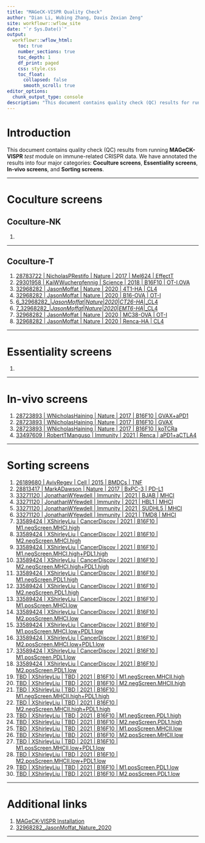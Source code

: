 ```yaml
---
title: "MAGeCK-VISPR Quality Check"
author: "Dian Li, Wubing Zhang, Davis Zexian Zeng"
site: workflowr::wflow_site
date: "`r Sys.Date()`"
output: 
  workflowr::wflow_html:
    toc: true
    number_sections: true
    toc_depth: 1
    df_print: paged
    css: style.css
    toc_float:
      collapsed: false
      smooth_scroll: true
editor_options:
  chunk_output_type: console
description: "This document contains quality check (QC) results for running MAGeCK-VISPR 'test' module on CRISPR data."
---
```


# Introduction

This document contains quality check (QC) results from running **MAGeCK-VISPR** _test_ module on immune-related CRISPR data. We have annotated the results into four major categories: **Coculture screens**, **Essentiality screens**, **In-vivo screens**, and **Sorting screens**. 

---

# Coculture screens

## Coculture-NK

1. <a href="01-coculture.html#"></a>

---

## Coculture-T

1. <a href="01-coculture.html#1_28783722_|_NicholasPRestifo_|_Nature_|_2017_|_Mel624_|_EffectT">28783722 | NicholasPRestifo | Nature | 2017 | Mel624 | EffectT</a>
2. <a href="01-coculture.html#2_29301958_|_KaiWWucherpfennig_|_Science_|_2018_|_B16F10_|_OT-IOVA">29301958 | KaiWWucherpfennig | Science | 2018 | B16F10 | OT-I.OVA</a>
3. <a href="01-coculture.html#4_32968282_|_JasonMoffat_|_Nature_|_2020_|_4T1-HA_|_CL4">32968282 | JasonMoffat | Nature | 2020 | 4T1-HA | CL4</a>
4. <a href="01-coculture.html#5_32968282_|_JasonMoffat_|_Nature_|_2020_|_B16-OVA_|_OT-I">32968282 | JasonMoffat | Nature | 2020 | B16-OVA | OT-I</a>
5. <a href="01-coculture.html#6_32968282_|_JasonMoffat_|_Nature_|_2020_|_CT26-HA_|_CL4">6_32968282_|_JasonMoffat_|_Nature_|_2020_|_CT26-HA_|_CL4</a>
6. <a href="01-coculture.html#7_32968282_|_JasonMoffat_|_Nature_|_2020_|_EMT6-HA_|_CL4">7_32968282_|_JasonMoffat_|_Nature_|_2020_|_EMT6-HA_|_CL4</a>
7. <a href="01-coculture.html#8_32968282_|_JasonMoffat_|_Nature_|_2020_|_MC38-OVA_|_OT-I">32968282 | JasonMoffat | Nature | 2020 | MC38-OVA | OT-I</a>
8. <a href="01-coculture.html#9_32968282_|_JasonMoffat_|_Nature_|_2020_|_Renca-HA_|_CL4">32968282 | JasonMoffat | Nature | 2020 | Renca-HA | CL4</a>


---

# Essentiality screens

1. <a href="02-essentiality.html#"></a>

---

# In-vivo screens

1. <a href="03-invivo.html#2_28723893_|_WNicholasHaining_|_Nature_|_2017_|_B16F10_|_GVAX+aPD1">28723893 | WNicholasHaining | Nature | 2017 | B16F10 | GVAX+aPD1</a>
2. <a href="03-invivo.html#3_28723893_|_WNicholasHaining_|_Nature_|_2017_|_B16F10_|_GVAX">28723893 | WNicholasHaining | Nature | 2017 | B16F10 | GVAX</a>
3. <a href="03-invivo.html#4_28723893_|_WNicholasHaining_|_Nature_|_2017_|_B16F10_|_koTCRa">28723893 | WNicholasHaining | Nature | 2017 | B16F10 | koTCRa</a>
4. <a href="03-invivo.html#5_33497609_|_RobertTManguso_|_Immunity_|_2021_|_Renca_|_aPD1+aCTLA4">33497609 | RobertTManguso | Immunity | 2021 | Renca | aPD1+aCTLA4</a>

---

# Sorting screens

1. <a href="04-sorting.html#2_26189680_|_AvivRegev_|_Cell_|_2015_|_BMDCs_|_TNF">26189680 | AvivRegev | Cell | 2015 | BMDCs | TNF</a>
2. <a href="04-sorting.html#3_28813417_|_MarkADawson_|_Nature_|_2017_|_BxPC-3_|_PD-L1">28813417 | MarkADawson | Nature | 2017 | BxPC-3 | PD-L1</a>
3. <a href="04-sorting.html#4_33271120_|_JonathanWYewdell_|_Immunity_|_2021_|_BJAB_|_MHCI">33271120 | JonathanWYewdell | Immunity | 2021 | BJAB | MHCI</a>
4. <a href="04-sorting.html#5_33271120_|_JonathanWYewdell_|_Immunity_|_2021_|_HBL1_|_MHCI">33271120 | JonathanWYewdell | Immunity | 2021 | HBL1 | MHCI</a>
5. <a href="04-sorting.html#6_33271120_|_JonathanWYewdell_|_Immunity_|_2021_|_SUDHL5_|_MHCI">33271120 | JonathanWYewdell | Immunity | 2021 | SUDHL5 | MHCI</a>
6. <a href="04-sorting.html#7_33271120_|_JonathanWYewdell_|_Immunity_|_2021_|_TMD8_|_MHCI">33271120 | JonathanWYewdell | Immunity | 2021 | TMD8 | MHCI</a>
7. <a href="04-sorting.html#8_33589424_|_XShirleyLiu_|_CancerDiscov_|_2021_|_B16F10_|_M1negScreenMHCIhigh">33589424 | XShirleyLiu | CancerDiscov | 2021 | B16F10 | M1.negScreen.MHCI.high</a>
8. <a href="04-sorting.html#9_33589424_|_XShirleyLiu_|_CancerDiscov_|_2021_|_B16F10_|_M2negScreenMHCIhigh">33589424 | XShirleyLiu | CancerDiscov | 2021 | B16F10 | M2.negScreen.MHCI.high</a>
9. <a href="04-sorting.html#10_33589424_|_XShirleyLiu_|_CancerDiscov_|_2021_|_B16F10_|_M1negScreenMHCIhigh+PDL1high">33589424 | XShirleyLiu | CancerDiscov | 2021 | B16F10 | M1.negScreen.MHCI.high+PDL1.high</a>
10. <a href="04-sorting.html#11_33589424_|_XShirleyLiu_|_CancerDiscov_|_2021_|_B16F10_|_M2negScreenMHCIhigh+PDL1high">33589424 | XShirleyLiu | CancerDiscov | 2021 | B16F10 | M2.negScreen.MHCI.high+PDL1.high</a>
11. <a href="04-sorting.html#12_33589424_|_XShirleyLiu_|_CancerDiscov_|_2021_|_B16F10_|_M1negScreenPDL1high">33589424 | XShirleyLiu | CancerDiscov | 2021 | B16F10 | M1.negScreen.PDL1.high</a>
12. <a href="04-sorting.html#13_33589424_|_XShirleyLiu_|_CancerDiscov_|_2021_|_B16F10_|_M2negScreenPDL1high">33589424 | XShirleyLiu | CancerDiscov | 2021 | B16F10 | M2.negScreen.PDL1.high</a>
13. <a href="04-sorting.html#14_33589424_|_XShirleyLiu_|_CancerDiscov_|_2021_|_B16F10_|_M1posScreenMHCIlow">33589424 | XShirleyLiu | CancerDiscov | 2021 | B16F10 | M1.posScreen.MHCI.low</a>
14. <a href="04-sorting.html#15_33589424_|_XShirleyLiu_|_CancerDiscov_|_2021_|_B16F10_|_M2posScreenMHCIlow">33589424 | XShirleyLiu | CancerDiscov | 2021 | B16F10 | M2.posScreen.MHCI.low</a>
15. <a href="04-sorting.html#16_33589424_|_XShirleyLiu_|_CancerDiscov_|_2021_|_B16F10_|_M1posScreenMHCIlow+PDL1low">33589424 | XShirleyLiu | CancerDiscov | 2021 | B16F10 | M1.posScreen.MHCI.low+PDL1.low</a>
16. <a href="04-sorting.html#17_33589424_|_XShirleyLiu_|_CancerDiscov_|_2021_|_B16F10_|_M2posScreenMHCIlow+PDL1low">33589424 | XShirleyLiu | CancerDiscov | 2021 | B16F10 | M2.posScreen.MHCI.low+PDL1.low</a>
17. <a href="04-sorting.html#18_33589424_|_XShirleyLiu_|_CancerDiscov_|_2021_|_B16F10_|_M1posScreenPDL1low">33589424 | XShirleyLiu | CancerDiscov | 2021 | B16F10 | M1.posScreen.PDL1.low</a>
18. <a href="04-sorting.html#19_33589424_|_XShirleyLiu_|_CancerDiscov_|_2021_|_B16F10_|_M2posScreenPDL1low">33589424 | XShirleyLiu | CancerDiscov | 2021 | B16F10 | M2.posScreen.PDL1.low</a>
19. <a href="04-sorting.html#20_TBD_|_XShirleyLiu_|_TBD_|_2021_|_B16F10_|_M1negScreenMHCIIhigh">TBD | XShirleyLiu | TBD | 2021 | B16F10 | M1.negScreen.MHCII.high</a>
20. <a href="04-sorting.html#21_TBD_|_XShirleyLiu_|_TBD_|_2021_|_B16F10_|_M2negScreenMHCIIhigh">TBD | XShirleyLiu | TBD | 2021 | B16F10 | M2.negScreen.MHCII.high</a>
21. <a href="04-sorting.html#22_TBD_|_XShirleyLiu_|_TBD_|_2021_|_B16F10_|_M1negScreenMHCIIhigh+PDL1high">TBD | XShirleyLiu | TBD | 2021 | B16F10 | M1.negScreen.MHCII.high+PDL1.high</a>
22. <a href="04-sorting.html#23_TBD_|_XShirleyLiu_|_TBD_|_2021_|_B16F10_|_M2negScreenMHCIIhigh+PDL1high">TBD | XShirleyLiu | TBD | 2021 | B16F10 | M2.negScreen.MHCII.high+PDL1.high</a>
23. <a href="04-sorting.html#24_TBD_|_XShirleyLiu_|_TBD_|_2021_|_B16F10_|_M1negScreenPDL1high">TBD | XShirleyLiu | TBD | 2021 | B16F10 | M1.negScreen.PDL1.high</a>
24. <a href="04-sorting.html#25_TBD_|_XShirleyLiu_|_TBD_|_2021_|_B16F10_|_M2negScreenPDL1high">TBD | XShirleyLiu | TBD | 2021 | B16F10 | M2.negScreen.PDL1.high</a>
25. <a href="04-sorting.html#26_TBD_|_XShirleyLiu_|_TBD_|_2021_|_B16F10_|_M1posScreenMHCIIlow">TBD | XShirleyLiu | TBD | 2021 | B16F10 | M1.posScreen.MHCII.low</a>
26. <a href="04-sorting.html#27_TBD_|_XShirleyLiu_|_TBD_|_2021_|_B16F10_|_M2posScreenMHCIIlow">TBD | XShirleyLiu | TBD | 2021 | B16F10 | M2.posScreen.MHCII.low</a>
27. <a href="04-sorting.html#28_TBD_|_XShirleyLiu_|_TBD_|_2021_|_B16F10_|_M1posScreenMHCIIlow+PDL1low">TBD | XShirleyLiu | TBD | 2021 | B16F10 | M1.posScreen.MHCII.low+PDL1.low</a>
28. <a href="04-sorting.html#29_TBD_|_XShirleyLiu_|_TBD_|_2021_|_B16F10_|_M2posScreenMHCIIlow+PDL1low">TBD | XShirleyLiu | TBD | 2021 | B16F10 | M2.posScreen.MHCII.low+PDL1.low</a>
29. <a href="04-sorting.html#30_TBD_|_XShirleyLiu_|_TBD_|_2021_|_B16F10_|_M1posScreenPDL1low">TBD | XShirleyLiu | TBD | 2021 | B16F10 | M1.posScreen.PDL1.low</a>
30. <a href="04-sorting.html#31_TBD_|_XShirleyLiu_|_TBD_|_2021_|_B16F10_|_M2posScreenPDL1low">TBD | XShirleyLiu | TBD | 2021 | B16F10 | M2.posScreen.PDL1.low</a>


---

# Additional links
1. <a href="https://bitbucket.org/liulab/mageck-vispr/src/master/">MAGeCK-VISPR Installation</a>
2. <a href="https://builderpie.github.io/run_MAGeCK-VISPR/32968282_JasonMoffat_Nature_2020.html">32968282_JasonMoffat_Nature_2020</a>

---
